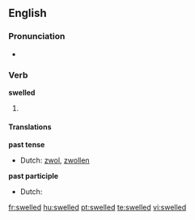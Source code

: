 ==English==

===Pronunciation===
*{{IPA|/'swεld/}}

===Verb===
'''swelled'''

# {{past of| to [[swell]]}}

====Translations====
'''past tense'''
* Dutch: [[zwol]], [[zwollen]]
'''past participle'''
* Dutch: {{t-|nl|gezwollen}}

[[fr:swelled]]
[[hu:swelled]]
[[pt:swelled]]
[[te:swelled]]
[[vi:swelled]]
